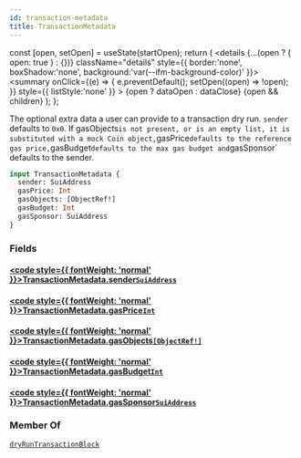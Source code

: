 ```yaml
---
id: transaction-metadata
title: TransactionMetadata
---
```









  const [open, setOpen] = useState(startOpen);
  return (
    <details {...(open ? { open: true } : {})} className="details" style={{ border:'none', boxShadow:'none', background:'var(--ifm-background-color)' }}>
      <summary
        onClick={(e) => {
          e.preventDefault();
          setOpen((open) => !open);
        }}
        style={{ listStyle:'none' }}
      >
      {open ? dataOpen : dataClose}
      </summary>
      {open && children}
    </details>
  );
};








The optional extra data a user can provide to a transaction dry run.
`sender` defaults to `0x0`. If gasObjects` is not present, or is an empty list,
it is substituted with a mock Coin object, `gasPrice` defaults to the reference
gas price, `gasBudget` defaults to the max gas budget and `gasSponsor` defaults
to the sender.


```graphql
input TransactionMetadata {
  sender: SuiAddress
  gasPrice: Int
  gasObjects: [ObjectRef!]
  gasBudget: Int
  gasSponsor: SuiAddress
}
```




### Fields

#### [<code style={{ fontWeight: 'normal' }}>TransactionMetadata.<b>sender</b></code>](#)<Bullet />[`SuiAddress`](/references/sui-api/sui-graphql/reference/scalars/sui-address) <Badge class="badge badge--secondary" text="scalar"/> 
> 
> 
> 
> 

#### [<code style={{ fontWeight: 'normal' }}>TransactionMetadata.<b>gasPrice</b></code>](#)<Bullet />[`Int`](/references/sui-api/sui-graphql/reference/scalars/int) <Badge class="badge badge--secondary" text="scalar"/> 
> 
> 
> 
> 

#### [<code style={{ fontWeight: 'normal' }}>TransactionMetadata.<b>gasObjects</b></code>](#)<Bullet />[`[ObjectRef!]`](/references/sui-api/sui-graphql/reference/inputs/object-ref) <Badge class="badge badge--secondary" text="list"/> <Badge class="badge badge--secondary" text="input"/> 
> 
> 
> 
> 

#### [<code style={{ fontWeight: 'normal' }}>TransactionMetadata.<b>gasBudget</b></code>](#)<Bullet />[`Int`](/references/sui-api/sui-graphql/reference/scalars/int) <Badge class="badge badge--secondary" text="scalar"/> 
> 
> 
> 
> 

#### [<code style={{ fontWeight: 'normal' }}>TransactionMetadata.<b>gasSponsor</b></code>](#)<Bullet />[`SuiAddress`](/references/sui-api/sui-graphql/reference/scalars/sui-address) <Badge class="badge badge--secondary" text="scalar"/> 
> 
> 
> 
> 



### Member Of

[`dryRunTransactionBlock`](/references/sui-api/sui-graphql/reference/queries/dry-run-transaction-block)  <Badge class="badge badge--secondary" text="query"/>

